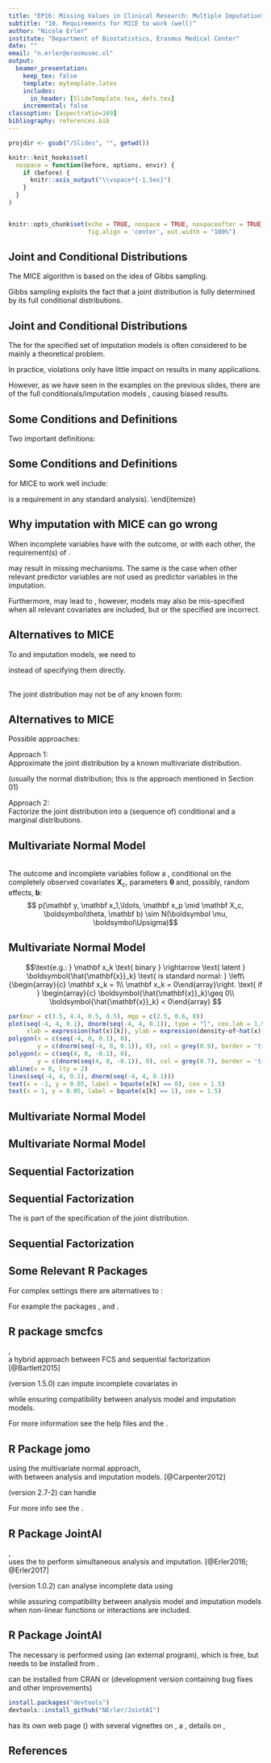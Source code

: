 ```yaml
---
title: "EP16: Missing Values in Clinical Research: Multiple Imputation"
subtitle: "10. Requirements for MICE to work (well)"
author: "Nicole Erler"
institute: "Department of Biostatistics, Erasmus Medical Center"
date: ""
email: "n.erler@erasmusmc.nl"
output:
  beamer_presentation:
    keep_tex: false
    template: mytemplate.latex
    includes:
      in_header: [SlideTemplate.tex, defs.tex]
    incremental: false
classoption: [aspectratio=169]
bibliography: references.bib
---
```


```r
projdir <- gsub("/Slides", "", getwd())

knitr::knit_hooks$set(
  nospace = function(before, options, envir) {
    if (before) {
      knitr::asis_output("\\vspace*{-1.5ex}")
    }
  }
)


knitr::opts_chunk$set(echo = TRUE, nospace = TRUE, nospaceafter = TRUE,
                      fig.align = 'center', out.width = "100%")
```


## Joint and Conditional Distributions
\blue{Recall:} The MICE algorithm is based on the idea of Gibbs sampling.

\bigskip
\pause

Gibbs sampling exploits the fact that a joint distribution is fully determined
by its full conditional distributions.

\begin{center}
\tcbox[nobeforeafter, box align=base, colback = EMCdark, colframe=EMCdark, boxsep = 1ex]{
   \parbox{2.5cm}{\centering\color{white} joint\\distribution}
}
\quad
\parbox[c]{3cm}{
\tikzfancyarrow[3cm]{\scriptsize \textbf{Gibbs}}\\
\onslide<2>{\tikzfancyarrow[3cm, shape border rotate = 180]{\scriptsize \textbf{MICE}}}
}
\quad
\tcbox[nobeforeafter, box align=base, colback = EMCdark, colframe=EMCdark, boxsep = 1ex]{
   \parbox{2.5cm}{\centering\color{white}full\\conditionals}
}
\end{center}

\onslide<2>{In MICE, the full conditionals are not derived from the joint distribution:\\
we directly specify the full conditionals and hope a joint distribution exists.}



## Joint and Conditional Distributions
The \blue{uncertainty about whether a joint distribution exists} for the specified
set of imputation models is often considered to be mainly a theoretical problem.

\bigskip

In practice, violations only have little impact on results in many applications.

\bigskip

\pause
However, as we have seen in the examples on the previous slides,
there are \blue{settings where the direct specification} of the full
conditionals/imputation models \blue{may lead to problems}, causing biased results.



## Some Conditions and Definitions
Two important definitions:

\bigskip


\blue{Compatibility:}
\begin{quote}
A joint distribution exists, that has the full conditionals (imputation models)
as its conditional distributions.
\end{quote}

\blue{Congeniality:}
\begin{quote}
The imputation model is compatible with the analysis model.
\end{quote}


## Some Conditions and Definitions
\blue{Important requirements} for MICE to work well include:
\begin{itemize}[<+->]
\item Compatibility
\item Congeniality
\item MAR or MCAR (in the standard implementations)
\item \blue{All relevant variables} need to be included.\
      (Omission might result in MNAR.)
\item \textbf{\textcolor{red}{The outcome needs to be included}} as predictor variable\\
      (but we usually do not impute missing outcome values).
\item The imputation models (and analysis model) need to be \blue{correctly specified}
      (which is a requirement in any standard analysis).
\end{itemize}



## Why imputation with MICE can go wrong

\blue{What went wrong in our previous examples?}

\bigskip\pause

When incomplete variables have \blue{non-linear associations} with the outcome,
or with each other, the requirement(s) of \blue{\textit{compatibility} and/or
\textit{congeniality} are violated}.

\bigskip\pause

\blue{Omission, or inadequate inclusion, of the outcome} may result in \blue{MNAR} missing
mechanisms. The same is the case when other relevant predictor variables
are not used as predictor variables in the imputation.
\bigskip\pause

Furthermore, \blue{omission of variables} may lead to \blue{mis-specified models},
however, models may also be mis-specified when all relevant covariates are included,
but \blue{distributional assumptions} or the specified \blue{form of associations}
are incorrect.






## Alternatives to MICE
To \blue{avoid incompatible} and \blue{uncongenial} imputation models, we need to
\begin{itemize}
\item specify the joint distribution
\item and derive full conditionals / imputation models from this joint distribution
\end{itemize}
instead of specifying them directly.

\bigskip

\pause
\blue{Problem:}\
The joint distribution may not be of any known form:
\begin{eqnarray*}
\begin{array}{c}
x_1 \sim N(\mu_1, \sigma_1^2)\\
x_2 \sim N(\mu_2, \sigma_2^2)\\
\end{array}
& \Rightarrow &
\left(
  \begin{array}{c}
  x_1\\ x_2
  \end{array}
\right) \sim N\left(
                \left[
                  \begin{array}{c}
                  \mu_1\\ \mu_2
                  \end{array}
                \right], \left[
                            \begin{array}{cc}
                            \sigma_1^2 & \sigma_{12}\\
                            \sigma_{12} & \sigma_2^2
                            \end{array}
                          \right]
              \right)\\[2ex]
\text{\blue{but}\quad}
\begin{array}{l}
x_1 \sim N(\mu_1, \sigma_1^2)\\
x_2 \sim Bin(\mu_2)\\
\end{array}
& \Rightarrow &
\left(
  \begin{array}{c}
  x_1\\ x_2
  \end{array}
\right) \sim ???
\end{eqnarray*}



## Alternatives to MICE
Possible approaches:

\bigskip

Approach 1: \blue{Multivariate Normal Model}\
Approximate the joint distribution by a known multivariate distribution.

(usually the normal distribution; this is the approach mentioned in Section 01)

\bigskip

Approach 2: \blue{Sequential Factorization}\
Factorize the joint distribution into a (sequence of) conditional and a marginal
distributions.


## Multivariate Normal Model
\blue{Assumption:}\
The outcome and incomplete variables follow a \blue{joint multivariate normal
distribution}, conditional on the completely observed covariates $\mathbf X_c$,
parameters $\boldsymbol\theta$ and, possibly, random effects, $\mathbf b$:
$$ p(\mathbf y, \mathbf x_1,\ldots, \mathbf x_p \mid \mathbf X_c, \boldsymbol\theta,
     \mathbf b) \sim N(\boldsymbol \mu, \boldsymbol\Upsigma)$$

\bigskip

\onslide<2>{
\textbf{How do we get that multivariate normal distribution?}
\begin{enumerate}
\item Assume \blue{all} incomplete variables and the outcome are \blue{(latent) normal}.
\item Specify linear (mixed) \blue{models based on observed covariates}.
\item \blue{Connect} using multivariate normal for \blue{random effects \& error terms}.
\end{enumerate}
}


## Multivariate Normal Model
\textbf{1. Latent normal assumption:}\vspace*{-3ex}
$$\text{e.g.: } \mathbf x_k \text{ binary }
  \rightarrow \text{ latent } \boldsymbol{\hat{\mathbf{x}}_k} \text{ is standard normal: }
  \left\{\begin{array}{c} \mathbf x_k = 1\\ \mathbf x_k = 0\end{array}\right.
  \text{ if } \begin{array}{c} \boldsymbol{\hat{\mathbf{x}}_k}\geq 0\\
  \boldsymbol{\hat{\mathbf{x}}_k} < 0\end{array}
$$

```r
par(mar = c(3.5, 4.4, 0.5, 0.5), mgp = c(2.5, 0.6, 0))
plot(seq(-4, 4, 0.1), dnorm(seq(-4, 4, 0.1)), type = "l", cex.lab = 1.5,
     xlab = expression(hat(x)[k]), ylab = expression(density~of~hat(x)[k]))
polygon(x = c(seq(-4, 0, 0.1), 0),
        y = c(dnorm(seq(-4, 0, 0.1)), 0), col = grey(0.9), border = 'transparent')
polygon(x = c(seq(4, 0, -0.1), 0),
        y = c(dnorm(seq(4, 0, -0.1)), 0), col = grey(0.7), border = 'transparent')
abline(v = 0, lty = 2)
lines(seq(-4, 4, 0.1), dnorm(seq(-4, 4, 0.1)))
text(x = -1, y = 0.05, label = bquote(x[k] == 0), cex = 1.5)
text(x = 1, y = 0.05, label = bquote(x[k] == 1), cex = 1.5)
```

## Multivariate Normal Model
\only<1>{\textbf{2. Specify models:}\\}
\only<2>{\textbf{2. Specify models / 3. Connect random effects \& error terms:}\\}
\begin{picture}(200, 120)(-20, 0)
\onslide<1->{
\put(3, 60){
    $\addtolength\arraycolsep{-.8ex}\def\arraystretch{1.5}
    \begin{array}{rclclcl}
    \mathbf y   &=& \mathbf X_c \boldsymbol{\beta}_y     &+& \mathbf{ Z_y} \;\mathbf{ b_y} &+& \boldsymbol{ \varepsilon_y}\\
    \textcolor{black!30}{\mathbf w} &=& \textcolor{black!30}{\mathbf X_c \boldsymbol{\beta}_w}
                                   &+& \textcolor{black!30}{\mathbf{ Z_w} \,\mathbf{ b_w}}
                                   &+& \textcolor{black!30}{\boldsymbol{ \varepsilon_w}}\\
    \boldsymbol{\hat{\mathbf{x}}}_1 &=& \mathbf X_c \boldsymbol{\beta}_{x_1} &+& \phantom{\mathbf Z_w\,} \boldsymbol{ \varepsilon_{x_1}}      &&\\[-1ex]
               & \vdots&                                & & \phantom{\mathbf Z_w\;} \vdots                                &&\\[-1ex]
    \boldsymbol{\hat{\mathbf{x}}}_p &=& \mathbf X_c \boldsymbol{\beta}_{x_p} &+& \phantom{\mathbf Z_w\,} \boldsymbol{ \varepsilon_{x_p}}      &&
    \end{array}
    $
    }
}
\thicklines
\onslide<2>{
\put(112, 87){\color{red} \oval(15, 35)}
\put(88, 62.5){\color{red} \oval(18, 93)}
\put(97, 15){\line(0,-1){12}}
\put(97, 3){\vector(1, 0){10}}
\put(110, 0.5){multivariate normal}
%
\put(120, 67){\line(0,-1){17}}
\put(120, 50){\vector(1, 0){10}}
\put(132.5, 47.5){multivariate normal (optional)}
}
\end{picture}


## Multivariate Normal Model
\begin{columns}[T,onlytextwidth]
\begin{column}{0.5\linewidth}
\blue{Advantages:}
\begin{itemize}
\item easy to specify
\item relatively easy to implement
\item relatively easy to sample from
\item works for longitudinal outcomes
\end{itemize}
\end{column}
\begin{column}{0.5\linewidth}
\blue{Disadvantages:}
\begin{itemize}
\item assumes linear associations
\end{itemize}
\end{column}
\end{columns}

\bigskip

\begin{center}
\parbox{0.6\linewidth}{Imputation with \blue{non-linear associations} or \blue{survival data} is
possible with \blue{extensions} of the multivariate normal approach.
}\end{center}


## Sequential Factorization
\onslide<1->{
The \blue{joint distribution} of two variables $y$ and $x$ can be written
as the product of conditional distributions:
$$p(y,x) = p(y\mid x)\;p(x)$$
(or alternatively $p(y,x) = p(x\mid y)\;p(y)$)
}

\vfill

\onslide<2->{
This can easily be \blue{extended for more variables}:
$$p(y,x_1,\ldots,x_p, X_c) = \underset{\text{analysis model}}{
                             \underbrace{p(y\mid x_1,\ldots,x_p, X_c)}}\;
p(x_1\mid x_2,\ldots,x_p, X_c)\;
\ldots\; p(x_p\mid X_c)$$%

where $x_1, \ldots, x_p$ denote incomplete covariates and $X_c$ contains all
completely observed covariates.
}


## Sequential Factorization
The \blue{analysis model} is part of the specification of the joint distribution.


\begin{itemize}\itemsep3ex
\item[\blue{\ding{225}}] The \blue{outcome}
        \begin{itemize}
        \item<1-> is \blue{automatically included in the imputation} procedure
        \item<1-> does not appear in any of the predictors of the imputation models:
        \end{itemize}
        \blue{\ding{225}} \blue{no need to approximate/summarize} complex outcomes!

\item[\blue{\ding{225}}]<2-> The \blue{parameters of interest} are obtained directly\\
      \blue{\ding{225}} Imputation and analysis in one step!

\item[\blue{\ding{225}}]<3-> \blue{Non-linear associations / interactions}
        \begin{itemize}
        \item specified in the analysis model
        \end{itemize}
        \blue{\ding{225} automatically taken into account!}
\end{itemize}


\bigskip

\onslide<4>{Since the joint distribution usually does not have a known form, Gibbs sampling
is used to estimate parameters and sample imputed values.}


## Sequential Factorization
\begin{columns}
\begin{column}{0.55\linewidth}
\blue{Advantages:}
\begin{itemize}
\item \blue{flexible:}
        \begin{itemize}
        \item any outcome type
        \item separate imputation models per variable
        \end{itemize}
\item can handle \blue{non-linear associations} and interactions
\item assures \blue{congeniality and compatibility}
\end{itemize}
\end{column}
\begin{column}{0.45\linewidth}
\blue{Disadvantages:}
\begin{itemize}
\item specification takes requires time and consideration
\item sampling may be more \blue{computationally intensive}
\end{itemize}
\end{column}
\end{columns}


## Some Relevant R Packages
For complex settings there are alternatives to \blue{mice}:

For example the \textsf{R} packages \blue{JointAI}, \blue{smcfcs} and \blue{jomo}.

\vfill

\begin{itemize}\itemsep2ex
\item<2-> they use \blue{Bayesian methodology} to impute values
\item<3-> \blue{jomo} and \blue{smcfcs} perform \blue{multiple imputation};\\
      the imputed datasets that can then be analysed the same way data imputed
      by \textbf{mice} would be analysed.
\item<4-> \blue{JointAI} works \blue{fully Bayesian}
      \begin{itemize}
      \item performs analysis and imputation simultaneously
      \item[\blue{\ding{225}}] results from the analysis model of interest are
obtained directly
      \end{itemize}
\end{itemize}


## R package smcfcs

\href{https://cran.r-project.org/package=smcfcs}{\blue{Substantive Model Compatible Fully Conditional Specification}},\
a hybrid approach between FCS and sequential factorization [@Bartlett2015]


\bigskip
\textbf{smcfcs} (version 1.5.0) can impute incomplete covariates in
\begin{columns}
\begin{column}{0.4\linewidth}
\begin{itemize}
\item linear regression
\item logistic regression
\item poisson regression
\item Weibull survival models
\end{itemize}
\end{column}
\begin{column}{0.5\linewidth}
\begin{itemize}
\item Cox proportional hazard models
\item competing risk survival models
\item nested case control studies
\item case cohort studies
\end{itemize}
\end{column}
\end{columns}
\vspace*{3ex}
while ensuring compatibility between analysis model and imputation models.

\bigskip

For more information see the help files and the
\href{https://cran.r-project.org/package=smcfcs/vignettes/smcfcs-vignette.html}%
{vignette}.



## R Package jomo
\href{https://cran.r-project.org/package=jomo}{\blue{JOint MOdel imputation}} using the multivariate normal approach,\
with \blue{extensions to assure compatibility} between analysis and imputation models. [@Carpenter2012]

\bigskip

\textbf{jomo} (version 2.7-2) can handle
\begin{itemize}
\item linear regression
\item generalized linear regression
\item proportional odds (ordinal) probit regression
\item linear mixed models
\item generalized linear mixed models
\item (ordinal) cumulative link mixed models
\item Cox proportional hazards models.
\end{itemize}

For more info see the \href{https://cran.r-project.org/package=jomo}{help file}.



## R Package JointAI

\href{https://cran.r-project.org/package=JointAI}{\blue{Joint Analysis and Imputation}}, \
uses the \blue{sequential factorization approach} to perform
simultaneous analysis and imputation. [@Erler2016; @Erler2017]

\bigskip

\textbf{JointAI} (version 1.0.2) can analyse incomplete data using

\begin{columns}
\begin{column}{0.4\linewidth}
\begin{itemize}
\item linear regression
\item generalized linear regression
\item linear mixed models
\item generalized linear mixed models
\end{itemize}
\end{column}
\begin{column}{0.6\linewidth}
\begin{itemize}
\item (ordinal) cumulative logit regression
\item (ordinal) cumulative logit mixed models
\item parametric (Weibull) survival models
\item Cox proportional hazards models
\end{itemize}
\end{column}
\end{columns}
\vspace*{3ex}
while assuring compatibility between analysis model and imputation models
when non-linear functions or interactions are included.


## R Package JointAI
The necessary \blue{Gibbs sampling} is performed using \blue{\textsf{JAGS}}
(an external program), which is free, but needs to be
installed from \url{https://sourceforge.net/projects/mcmc-jags/files/}.

\bigskip

\blue{JointAI} can be installed from CRAN or \href{https://github.com/nerler/JointAI}{GitHub} (development version containing bug fixes and other improvements)
\small
```r
install.packages("devtools")
devtools::install_github("NErler/JointAI")
```


\blue{JointAI} has its own web page (\href{https://nerler.github.io/JointAI/}{https://nerler.github.io/JointAI/})
with several vignettes on \href{https://nerler.github.io/JointAI/articles/VisualizingIncompleteData.html}{Visualization of Incomplete Data},
a \href{https://nerler.github.io/JointAI/articles/MinimalExample.html}{Minimal Example},
details on
\href{https://nerler.github.io/JointAI/articles/ModelSpecification.html}{Model Specification},
\href{https://nerler.github.io/JointAI/articles/}{etc.}

## References {.allowframebreaks}
